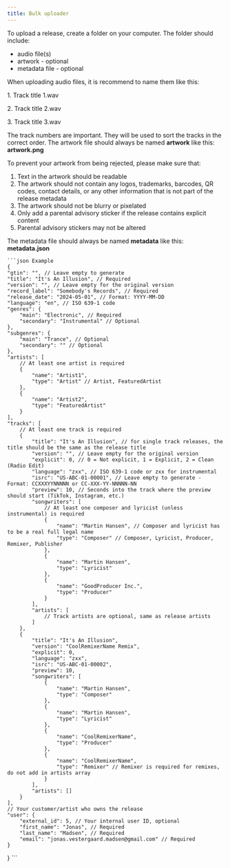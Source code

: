 ```yaml
---
title: Bulk uploader
---
```


To upload a release, create a folder on your computer. The folder should include:
<ul>
    <li>audio file(s)</li>
    <li>artwork - optional</li>
    <li>metadata file - optional</li>
</ul>

<Accordion title="Preparing audio files">
When uploading audio files, it is recommend to name them like this:
<CodeBlock>
<p>1. Track title 1.wav</p>
<p>2. Track title 2.wav</p>
<p>3. Track title 3.wav</p>
</CodeBlock>

<Info>
The track numbers are important. They will be used to sort the tracks in the correct order.
</Info>
</Accordion>

<Accordion title="Preparing artwork">
<Info>The artwork file should always be named <strong>artwork</strong> like this: <strong>artwork.png</strong></Info>

To prevent your artwork from being rejected, please make sure that:
1. Text in the artwork should be readable
2. The artwork should not contain any logos, trademarks, barcodes, QR codes, contact details, or any other information that is not part of the release metadata
3. The artwork should not be blurry or pixelated
4. Only add a parental advisory sticker if the release contains explicit content
5. Parental advisory stickers may not be altered
</Accordion>

<Accordion title="Creating the metaddata file">
    <Info>The metadata file should always be named <strong>metadata</strong> like this: <strong>metadata.json</strong></Info>

    ```json Example
    {
    "gtin": "", // Leave empty to generate
    "title": "It's An Illusion", // Required
    "version": "", // Leave empty for the original version
    "record_label": "Somebody's Records", // Required
    "release_date": "2024-05-01", // Format: YYYY-MM-DD
    "language": "en", // ISO 639-1 code
    "genres": {
        "main": "Electronic", // Required
        "secondary": "Instrumental" // Optional
    },
    "subgenres": {
        "main": "Trance", // Optional
        "secondary": "" // Optional
    },
    "artists": [
        // At least one artist is required
        {
            "name": "Artist1",
            "type": "Artist" // Artist, FeaturedArtist
        },
        {
            "name": "Artist2",
            "type": "FeaturedArtist"
        }
    ],
    "tracks": [
        // At least one track is required
        {
            "title": "It's An Illusion", // for single track releases, the title should be the same as the release title
            "version": "", // Leave empty for the original version
            "explicit": 0, // 0 = Not explicit, 1 = Explicit, 2 = Clean (Radio Edit)
            "language": "zxx", // ISO 639-1 code or zxx for instrumental
            "isrc": "US-ABC-01-00001", // Leave empty to generate - Format: CCXXXYYNNNNN or CC-XXX-YY-NNNNN-NN
            "preview": 10, // Seconds into the track where the preview should start (TikTok, Instagram, etc.)
            "songwriters": [
                // At least one composer and lyricist (unless instrumental) is required
                {
                    "name": "Martin Hansen", // Composer and lyricist has to be a real full legal name
                    "type": "Composer" // Composer, Lyricist, Producer, Remixer, Publisher
                },
                {
                    "name": "Martin Hansen",
                    "type": "Lyricist"
                },
                {
                    "name": "GoodProducer Inc.",
                    "type": "Producer"
                }
            ],
            "artists": [
                // Track artists are optional, same as release artists
            ]
        },
        {
            "title": "It's An Illusion",
            "version": "CoolRemixerName Remix",
            "explicit": 0,
            "language": "zxx",
            "isrc": "US-ABC-01-00002",
            "preview": 10,
            "songwriters": [
                {
                    "name": "Martin Hansen",
                    "type": "Composer"
                },
                {
                    "name": "Martin Hansen",
                    "type": "Lyricist"
                },
                {
                    "name": "CoolRemixerName",
                    "type": "Producer"
                },
                {
                    "name": "CoolRemixerName",
                    "type": "Remixer" // Remixer is required for remixes, do not add in artists array
                }
            ],
            "artists": []
        }
    ],
    // Your customer/artist who owns the release
    "user": {
        "external_id": 5, // Your internal user ID, optional
        "first_name": "Jonas", // Required
        "last_name": "Madsen", // Required
        "email": "jonas.vestergaard.madsen@gmail.com" // Required
    }
}
    ```
</Accordion>